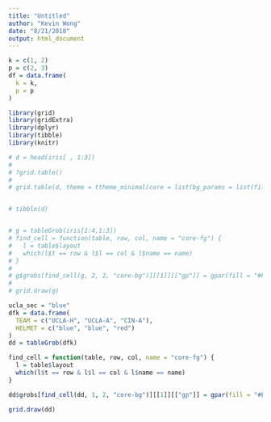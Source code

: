 ```yaml
---
title: "Untitled"
author: "Kevin Wong"
date: "8/21/2018"
output: html_document
---
```


```r
k = c(1, 2)
p = c(2, 3)
df = data.frame(
  k = k,
  p = p
)

library(grid)
library(gridExtra)
library(dplyr)
library(tibble)
library(knitr)

# d = head(iris[ , 1:3])
# 
# ?grid.table()
# 
# grid.table(d, theme = ttheme_minimal(core = list(bg_params = list(fill = c("red", "blue", "orange"), col = NA))))
```

```r

```


```r
# tibble(d)
```

```r

```

```r
# g = tableGrob(iris[1:4,1:3])
# find_cell = function(table, row, col, name = "core-fg") {
#   l = table$layout
#   which(l$t == row & l$l == col & l$name == name)
# }
# 
# g$grobs[find_cell(g, 2, 2, "core-bg")][[1]][["gp"]] = gpar(fill = "#FFFFFF")
# 
# grid.draw(g)
```

```r
ucla_sec = "blue"
dfk = data.frame(
  TEAM = c("UCLA-H", "UCLA-A", "CIN-A"),
  HELMET = c("blue", "blue", "red")
)
dd = tableGrob(dfk)

find_cell = function(table, row, col, name = "core-fg") {
  l = table$layout
  which(l$t == row & l$l == col & l$name == name)
}

dd$grobs[find_cell(dd, 1, 2, "core-bg")][[1]][["gp"]] = gpar(fill = "#FFFFFF")

grid.draw(dd)
```


